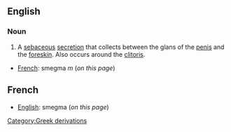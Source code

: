 ==English==
===Noun===

#A [[sebaceous]] [[secretion]] that collects between the glans of the [[penis]] and the [[foreskin]]. Also occurs around the [[clitoris]].

*[[French]]: smegma ''m'' (''on this page'')

==French==
*[[English]]: smegma (''on this page'')
[[Category:Greek derivations]]